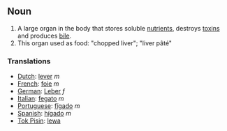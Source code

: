 ==Noun==
#A large organ in the body that stores soluble [[nutrient]]s, destroys [[toxins]] and produces [[bile]].
#This organ used as food: "chopped liver"; "liver pâté"

===Translations===
*[[Dutch]]: [[lever]] ''m''
*[[French]]: [[foie]] ''m''
*[[German]]: [[Leber]] ''f''
*[[Italian]]: [[fegato]] ''m''
*[[Portuguese]]: [[fígado]] ''m''
*[[Spanish]]: [[hígado]] ''m''
*[[Tok Pisin]]: [[lewa]]